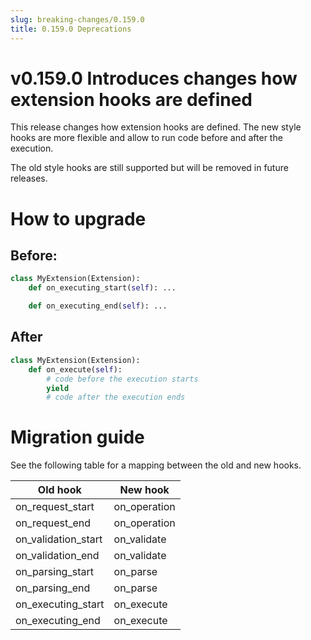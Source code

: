 ```yaml
---
slug: breaking-changes/0.159.0
title: 0.159.0 Deprecations
---
```


# v0.159.0 Introduces changes how extension hooks are defined

This release changes how extension hooks are defined. The new style hooks are
more flexible and allow to run code before and after the execution.

The old style hooks are still supported but will be removed in future releases.

# How to upgrade

## Before:

```python
class MyExtension(Extension):
    def on_executing_start(self): ...

    def on_executing_end(self): ...
```

## After

```python
class MyExtension(Extension):
    def on_execute(self):
        # code before the execution starts
        yield
        # code after the execution ends
```

# Migration guide

See the following table for a mapping between the old and new hooks.

| Old hook            | New hook     |
| ------------------- | ------------ |
| on_request_start    | on_operation |
| on_request_end      | on_operation |
| on_validation_start | on_validate  |
| on_validation_end   | on_validate  |
| on_parsing_start    | on_parse     |
| on_parsing_end      | on_parse     |
| on_executing_start  | on_execute   |
| on_executing_end    | on_execute   |
